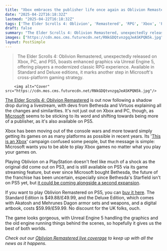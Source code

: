 ```yaml
---
title: "Xbox embraces the publisher life once again as Oblivion Remastered comes to PS5 on day one"
date: "2025-04-22T16:18:32Z"
lastmod: "2025-04-22T16:18:32Z"
tags: ['The Elder Scrolls 4: Oblivion', 'Remastered', 'RPG', 'Xbox', 'PlayStation 5', 'PC', 'Bethesda', 'Microsoft']
draft: false
summary: "The Elder Scrolls 4: Oblivion Remastered, unexpectedly released on Xbox, PC, and PS5, boasts enhanced graphics via Unreal Engine 5, offering players a modernized classic RPG experience.  Available in Standard and Deluxe editions, it marks another step in Microsoft's cross-platform gaming strategy."
images: ["https://cdn.mos.cms.futurecdn.net/RNkGDQtvnzgqJeASKPQN5k.jpg"]
layout: PostSimple
---
```

> The Elder Scrolls 4: Oblivion Remastered, unexpectedly released on Xbox, PC, and PS5, boasts enhanced graphics via Unreal Engine 5, offering players a modernized classic RPG experience.  Available in Standard and Deluxe editions, it marks another step in Microsoft's cross-platform gaming strategy.


        <img alt="Cover" src="https://cdn.mos.cms.futurecdn.net/RNkGDQtvnzgqJeASKPQN5k.jpg"/>
        
[<u>The Elder Scrolls 4: Oblivion Remastered</u>](https://www.gamesradar.com/games/the-elder-scrolls/the-elder-scrolls-4-oblivion-remastered-guide/) is out now following a shadow drop during a livestream, with devs from Bethesda and Virtuos explaining all the changes and similarities. It's not just out on Xbox and PC, though, as [Microsoft](https://www.gamesradar.com/tag/microsoft/) seems to be sticking to its word and shifting towards being more of a publisher, as it's also available on PS5.

Xbox has been moving out of the console wars and more toward simply getting its games on as many platforms as possible in recent years. Its '[<u>This is an Xbox</u>](https://www.gamesradar.com/games/under-ps5-dominance-microsoft-says-you-dont-need-a-console-at-all-actually-everything-is-an-xbox-and-youre-probably-reading-this-right-now-from-an-xbox/)' campaign confused some people, but the message is simple: Microsoft wants you to be able to play Xbox games no matter what you play your games on.

Playing Oblivion on a PlayStation doesn't feel like much of a shock as the original did come out on PS3, and is still available on PS5 via its game streaming feature, but ever since Microsoft bought Bethesda, the future of the franchise has been uncertain, especially since Bethesda's Starfield isn't on PS5 yet, but [<u>it could be coming alongside a second expansion</u>](https://www.gamesradar.com/games/rpg/starfield-could-release-on-ps5-with-a-second-expansion-this-year-according-to-xbox-insiders-but-it-was-reportedly-originally-meant-to-launch-with-shattered-space/).

If you want to play Oblivion Remastered on PS5, you can [<u>buy it here</u>](https://store.playstation.com/en-us/product/UP1003-PPSA21203_00-ALTAR00000000000/). The Standard Edition is $49.88/£49.99, and the Deluxe Edition, which comes with Akatosh and Mehrunes Dagon armor sets and weapons, and a digital artbook, costs $59.99/£59.99. No discount for the UK folks, ouch.

The game looks gorgeous, with Unreal Engine 5 handling the graphics and the old engine running things behind the scenes, so hopefully it gives us the best of both worlds.

*Check out our *[<u><em>Oblivion Remastered live coverage</em></u>](https://www.gamesradar.com/news/live/oblivion-remaster-live-coverage-2025-stream-reveal/)* to keep up with all the news as it happens.*
        